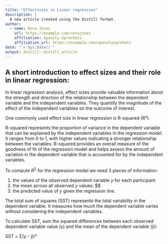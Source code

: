```yaml
---
title: "Effectsizes in Linear regression"
description: |
  A new article created using the Distill format.
author:
  - name: Nora Jones 
    url: https://example.com/norajones
    affiliation: Spacely Sprockets
    affiliation_url: https://example.com/spacelysprokets
date: "`r Sys.Date()`"
output: distill::distill_article
---
```



## A short introduction to effect sizes and their role in linear regression:

In linear regression analysis, effect sizes provide valuable information about the strength and direction of the relationship between the dependent variable and the independent variables. They quantify the magnitude of the effect of the independent variables on the outcome of interest.

One commonly used effect size in linear regression is R-squared (R²). 

R-squared represents the proportion of variance in the dependent variable that can be explained by the independent variables in the regression model. It ranges from 0 to 1, with higher values indicating a stronger relationship between the variables. R-squared provides an overall measure of the goodness of fit of the regression model and helps assess the amount of variation in the dependent variable that is accounted for by the independent variables.

To compute $R^2$ for the regression model we need 3 pieces of information:

  1. the values of the observed dependent variable $y$ for each participant
  2. the mean across all observed $y$ values: $\$
  3. the predicted value of $y$ given the regression line. 
  
  
The total sum of squares (SST) represents the total variability in the dependent variable. It measures how much the dependent variable varies without considering the independent variables. 


To calculate SST, sum the squared differences between each observed dependent variable value (y) and the mean of the dependent variable (ȳ):


SST = Σ(y - ȳ)²